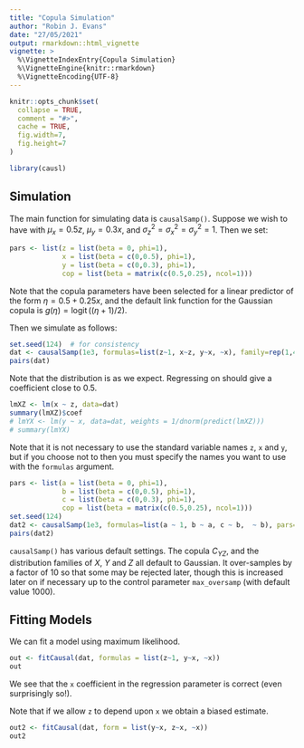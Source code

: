 ```yaml
---
title: "Copula Simulation"
author: "Robin J. Evans"
date: "27/05/2021"
output: rmarkdown::html_vignette
vignette: >
  %\VignetteIndexEntry{Copula Simulation}
  %\VignetteEngine{knitr::rmarkdown}
  %\VignetteEncoding{UTF-8}
---
```


```r
knitr::opts_chunk$set(
  collapse = TRUE,
  comment = "#>",
  cache = TRUE,
  fig.width=7, 
  fig.height=7
)
```

```r
library(causl)
```

## Simulation

The main function for simulating data is `causalSamp()`.  Suppose we wish to
have
\begin{align*}
Z &\sim N(0, \; \sigma_z^2)\\
X \mid Z=z &\sim N(\mu_x, \; \sigma_x^2)\\
Y \mid \operatorname{do}(X=x) &\sim N(\mu_y, \; \sigma_y^2)
\end{align*}
with $\mu_x = 0.5 z$, $\mu_y = 0.3 x$, and $\sigma_z^2 = \sigma_x^2 = \sigma_y^2 = 1$.
Then we set:
```r
pars <- list(z = list(beta = 0, phi=1),
             x = list(beta = c(0,0.5), phi=1),
             y = list(beta = c(0,0.3), phi=1),
             cop = list(beta = matrix(c(0.5,0.25), ncol=1)))
```
Note that the copula parameters have been selected for a linear predictor of the
form $\eta = 0.5 + 0.25x$, and the default link function for the Gaussian
copula is $g(\eta) = \operatorname{logit}((\eta+1)/2)$.

Then we simulate as follows:
```r
set.seed(124)  # for consistency
dat <- causalSamp(1e3, formulas=list(z~1, x~z, y~x, ~x), family=rep(1,4), pars=pars)
pairs(dat)
```
Note that the distribution is as we expect.  Regressing \code{x} on \code{z}
should give a coefficient close to 0.5.
```r
lmXZ <- lm(x ~ z, data=dat)
summary(lmXZ)$coef
# lmYX <- lm(y ~ x, data=dat, weights = 1/dnorm(predict(lmXZ)))
# summary(lmYX)
```
Note that it is not necessary to use the standard variable names `z`, `x` and
`y`, but if you choose not to then you must specify the names you want to use
with the `formulas` argument.
```r
pars <- list(a = list(beta = 0, phi=1),
             b = list(beta = c(0,0.5), phi=1),
             c = list(beta = c(0,0.3), phi=1),
             cop = list(beta = matrix(c(0.5,0.25), ncol=1)))
set.seed(124)
dat2 <- causalSamp(1e3, formulas=list(a ~ 1, b ~ a, c ~ b,  ~ b), pars=pars)
pairs(dat2)
```

`causalSamp()` has various default settings.  The copula $C_{YZ}$, and the
distribution families of $X$, $Y$ and $Z$ all default to Gaussian.  It
over-samples by a factor of 10 so that some may be rejected later, though this
is increased later on if necessary up to the control parameter `max_oversamp`
(with default value 1000).

## Fitting Models

We can fit a model using maximum likelihood.
```r
out <- fitCausal(dat, formulas = list(z~1, y~x, ~x))
out
```
We see that the `x` coefficient in the regression parameter is correct (even
surprisingly so!).

Note that if we allow `z` to depend upon `x` we obtain a biased estimate.
```r
out2 <- fitCausal(dat, form = list(y~x, z~x, ~x))
out2
```
<!-- We can also use a different copula. -->
<!-- ```{r fit_another} -->
<!-- fit_cop(dat, forms = list(~ x, ~ 1, ~ 1), fam_cop=3) -->
<!-- ``` -->
